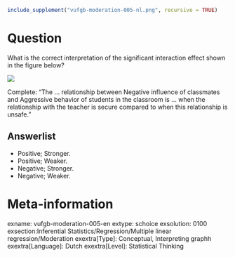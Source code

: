 ```r
include_supplement("vufgb-moderation-005-nl.png", recursive = TRUE)
```

Question
========
What is the correct interpretation of the significant interaction effect shown in the figure below? 

![](vufgb-moderation-005-nl.png)

Complete: "The ... relationship between Negative influence of classmates and Aggressive behavior of students in the classroom is ... when the relationship with the teacher is secure compared to when this relationship is unsafe."

Answerlist
----------
* Positive; Stronger.
* Positive; Weaker.
* Negative; Stronger.
* Negative; Weaker.

Meta-information
================
exname: vufgb-moderation-005-en
extype: schoice
exsolution: 0100
exsection:Inferential Statistics/Regression/Multiple linear regression/Moderation
exextra[Type]: Conceptual, Interpreting graphh
exextra[Language]: Dutch
exextra[Level]: Statistical Thinking

